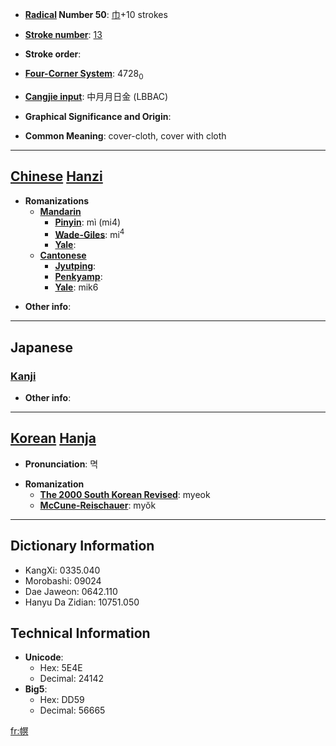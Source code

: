* '''[[Wiktionary:Chinese radical index| Radical]] Number 50''': [[Wiktionary:Chinese radical index 巾|巾]]+10 strokes

* '''[[Wiktionary:Chinese total strokes index|Stroke number]]''': [[Wiktionary:Chinese total strokes index 13|13]]

* '''Stroke order''': 

* '''[[Wiktionary:Chinese four corner index|Four-Corner System]]''': 4728<sub>0</sub>

* '''[[Wiktionary:Chinese Cangjie index|Cangjie input]]''': 中月月日金 (LBBAC)

* '''Graphical Significance and Origin''': 

* '''Common Meaning''': cover-cloth, cover with cloth

----

== [[Chinese]] [[Hanzi]] ==

* '''Romanizations'''
** '''[[Mandarin]]'''
*** '''[[Pinyin]]''': mì (mi4)
*** '''[[Wade-Giles]]''': mi<sup>4</sup>
*** '''[[Yale]]''': 
** '''[[Cantonese]]'''
*** '''[[Jyutping]]''':
*** '''[[Penkyamp]]''': 
*** '''[[Yale]]''': mik6

* '''Other info''': 

----

==Japanese==
===[[Kanji]]===
{{kanji|on readings=[[べき]] (beki)|kun readings=[[とばり]] (tobari)}}

* '''Other info''':  

----

== [[Korean]] [[Hanja]] ==

* '''Pronunciation''': 멱

* '''Romanization'''
** '''[[The 2000 South Korean Revised Romanization|The 2000 South Korean Revised]]''': myeok
** '''[[McCune-Reischauer]]''': myŏk

----

== Dictionary Information ==

* KangXi: 0335.040
* Morobashi: 09024
* Dae Jaweon: 0642.110
* Hanyu Da Zidian: 10751.050

== Technical Information ==

* '''Unicode''':
** Hex: 5E4E
** Decimal: 24142
* '''Big5''':
** Hex: DD59
** Decimal: 56665

[[fr:幎]]